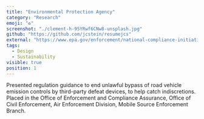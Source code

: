 ```yaml
---
title: "Environmental Protection Agency"
category: "Research"
emoji: "♻️"
screenshot: "./clement-h-95YRwf6CNw8-unsplash.jpg"
github: "https://github.com/jcstein/resumejcs"
external: "https://www.epa.gov/enforcement/national-compliance-initiative-stopping-aftermarket-defeat-devices-vehicles-and-engines"
tags:
  - Design
  - Sustainability
visible: true
position: 1
---
```


Presented regulation guidance to end unlawful bypass of road vehicle emission controls by third-party defeat devices, to help catch indiscretions. Placed in the Office of Enforcement and Compliance Assurance, Office of Civil Enforcement, Air Enforcement Division, Mobile Source Enforcement Branch.